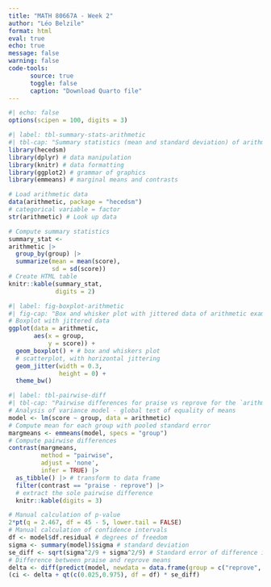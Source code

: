 ```yaml
---
title: "MATH 80667A - Week 2"
author: "Léo Belzile"
format: html
eval: true
echo: true
message: false
warning: false
code-tools:
      source: true
      toggle: false
      caption: "Download Quarto file"
---
```



```r
#| echo: false
options(scipen = 100, digits = 3)
```

```r
#| label: tbl-summary-stats-arithmetic
#| tbl-cap: "Summary statistics (mean and standard deviation) of arithmetic scores per experimental group."
library(hecedsm)
library(dplyr) # data manipulation
library(knitr) # data formatting
library(ggplot2) # grammar of graphics
library(emmeans) # marginal means and contrasts

# Load arithmetic data
data(arithmetic, package = "hecedsm")
# categorical variable = factor
str(arithmetic) # Look up data

# Compute summary statistics
summary_stat <-
arithmetic |>
  group_by(group) |>
  summarize(mean = mean(score),
            sd = sd(score))
# Create HTML table
knitr::kable(summary_stat,
             digits = 2)
```
             
```r
#| label: fig-boxplot-arithmetic
#| fig-cap: "Box and whisker plot with jittered data of arithmetic exam score per experimental group."
# Boxplot with jittered data
ggplot(data = arithmetic,
       aes(x = group,
           y = score)) +
  geom_boxplot() + # box and whiskers plot
  # scatterplot, with horizontal jittering
  geom_jitter(width = 0.3,
              height = 0) +
  theme_bw()
```

```r
#| label: tbl-pairwise-diff
#| tbl-cap: "Pairwise differences for praise vs reprove for the `arithmetic` data."
# Analysis of variance model - global test of equality of means
model <- lm(score ~ group, data = arithmetic)
# Compute mean for each group with pooled standard error
margmeans <- emmeans(model, specs = "group")
# Compute pairwise differences
contrast(margmeans,
         method = "pairwise",
         adjust = 'none',
         infer = TRUE) |>
  as_tibble() |> # transform to data frame
  filter(contrast == "praise - reprove") |>
  # extract the sole pairwise difference
  knitr::kable(digits = 3)
```

```r
# Manual calculation of p-value
2*pt(q = 2.467, df = 45 - 5, lower.tail = FALSE)
# Manual calculation of confidence intervals
df <- model$df.residual # degrees of freedom
sigma <- summary(model)$sigma # standard deviation
se_diff <- sqrt(sigma^2/9 + sigma^2/9) # Standard error of difference in mean
# Difference between praise and reprove means
delta <- diff(predict(model, newdata = data.frame(group = c("reprove", "praise"))))
(ci <- delta + qt(c(0.025,0.975), df = df) * se_diff)
```

